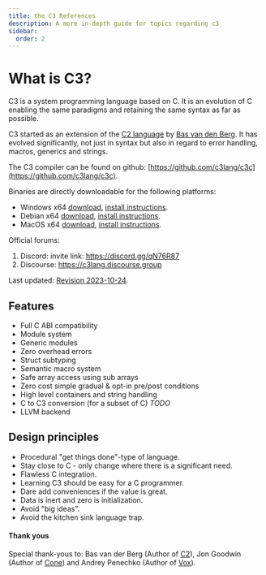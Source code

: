 ```yaml
---
title: the C3 References
description: A more in-depth guide for topics regarding c3
sidebar:
  order: 2
---
```


# What is C3?

C3 is a system programming language based on C. It is an evolution of C enabling the same paradigms and 
retaining the same syntax as far as possible.

C3 started as an extension of the [C2 language](http://www.c2lang.org/) by [Bas van den Berg](https://github.com/bvdberg). 
It has evolved significantly, not just in syntax but also in regard to error handling, macros, generics and strings.

The C3 compiler can be found on github: [https://github.com/c3lang/c3c](https://github.com/c3lang/c3c).

Binaries are directly downloadable for the following platforms:

- Windows x64 [download](https://github.com/c3lang/c3c/releases/download/latest/c3-windows.zip), [install instructions](https://github.com/c3lang/c3c#installing-on-windows-with-precompiled-binaries).
- Debian x64 [download](https://github.com/c3lang/c3c/releases/download/latest/c3-linux.tar.gz), [install instructions](https://github.com/c3lang/c3c#installing-on-debian-with-precompiled-binaries).
- MacOS x64 [download](https://github.com/c3lang/c3c/releases/download/latest/c3-macos.zip), [install instructions](https://github.com/c3lang/c3c#installing-on-mac-with-precompiled-binaries).

Official forums: 

1. Discord: invite link: https://discord.gg/qN76R87
2. Discourse: https://c3lang.discourse.group

Last updated: [Revision 2023-10-24](changes).

## Features

- Full C ABI compatibility  
- Module system 
- Generic modules
- Zero overhead errors
- Struct subtyping 
- Semantic macro system
- Safe array access using sub arrays
- Zero cost simple gradual & opt-in pre/post conditions
- High level containers and string handling
- C to C3 conversion (for a subset of C) *TODO*
- LLVM backend

## Design principles

- Procedural "get things done"-type of language.
- Stay close to C - only change where there is a significant need.
- Flawless C integration.
- Learning C3 should be easy for a C programmer.
- Dare add conveniences if the value is great.
- Data is inert and zero is initialization.
- Avoid "big ideas".
- Avoid the kitchen sink language trap.

#### Thank yous

Special thank-yous to: Bas van der Berg (Author of [C2](http://www.c2lang.org)), Jon Goodwin (Author of [Cone](http://cone.jondgoodwin.com)) and Andrey Penechko (Author of [Vox](https://github.com/MrSmith33/vox)).
